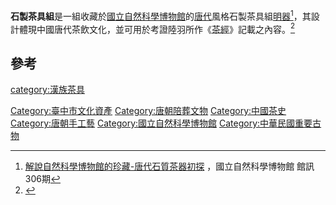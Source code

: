 {{tw monument
|name=石製茶具組
|formername=
|image=
|imagename=
|othername=
|formalname=
|level=重要古物
|class=古物
|time=[[唐代|唐代]]
|destroyed=
|date=
|material= 
|location=臺中市北區
|when=
|quantity=
|website=
|reg_url=https://nchdb.boch.gov.tw/assets/overview/antiquity/20110928000003
}}
'''石製茶具組'''是一組收藏於[[國立自然科學博物館|國立自然科學博物館]]的[[唐代|唐代]]風格石製茶具組[[居室明器|明器]]<ref>[http://web2.nmns.edu.tw/PubLib/NewsLetter/102/306/a-5.pdf 解說自然科學博物館的珍藏-唐代石質茶器初探] {{Wayback|url=http://web2.nmns.edu.tw/PubLib/NewsLetter/102/306/a-5.pdf |date=20160714202257 }}，國立自然科學博物館 館訊306期</ref>，其設計體現中國唐代茶飲文化，並可用於考證陸羽所作《[[茶經|茶經]]》記載之內容。<ref>{{Cite web|url=https://nchdb.boch.gov.tw/assets/overview/antiquity/20110928000003|title=石製茶具組|accessdate=|work=文化部文化資產局|archive-date=2019-04-30|archive-url=https://web.archive.org/web/20190430234805/https://nchdb.boch.gov.tw/assets/overview/antiquity/20110928000003|dead-url=no}}</ref>
== 參考 ==
{{Reflist}}
{{茶}}
{{臺中市文化資產}}
[[Category:臺中市文化資產|Category:臺中市文化資產]]
[[Category:唐朝陪葬文物|Category:唐朝陪葬文物]]
[[Category:中國茶史|Category:中國茶史]]
[[category:漢族茶具|category:漢族茶具]]
[[Category:唐朝手工藝|Category:唐朝手工藝]]
[[Category:國立自然科學博物館|Category:國立自然科學博物館]]
[[Category:中華民國重要古物|Category:中華民國重要古物]]
